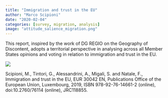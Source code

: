 ```yaml
---
title: "Immigration and trust in the EU"
author: "Marco Scipioni"
date: "2020-02-04"
categories: [survey, migration, analysis]
image: "attitude_salience_migration.png"
---
```


This report, inspired by the work of DG REGIO on the Geography of Discontent, adopts a territorial perspective in analysing across all Member States opinions and voting in relation to immigration and trust in the EU.

![](attitude_salience_migration.png)

Scipioni, M., Tintori, G., Alessandrini, A., Migali, S. and Natale, F., Immigration and trust in the EU, EUR 30042 EN, Publications Office of the European Union, Luxembourg, 2019, ISBN 978-92-76-14661-2 (online), doi:10.2760/76114 (online), JRC118855.
